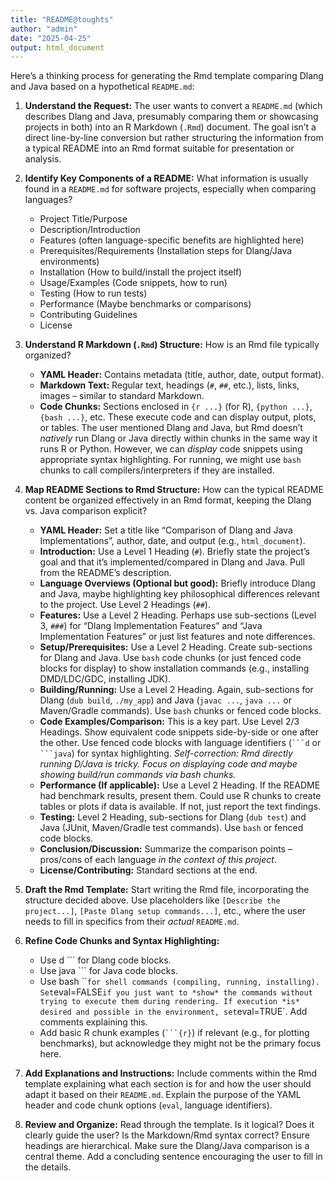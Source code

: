 ```yaml
---
title: "README@toughts"
author: "admin"
date: "2025-04-25"
output: html_document
---
```


Here's a thinking process for generating the Rmd template comparing Dlang and Java based on a hypothetical `README.md`:

1.  **Understand the Request:** The user wants to convert a `README.md` (which describes Dlang and Java, presumably comparing them or showcasing projects in both) into an R Markdown (`.Rmd`) document. The goal isn't a direct line-by-line conversion but rather structuring the information from a typical README into an Rmd format suitable for presentation or analysis.

2.  **Identify Key Components of a README:** What information is usually found in a `README.md` for software projects, especially when comparing languages?
    *   Project Title/Purpose
    *   Description/Introduction
    *   Features (often language-specific benefits are highlighted here)
    *   Prerequisites/Requirements (Installation steps for Dlang/Java environments)
    *   Installation (How to build/install the project itself)
    *   Usage/Examples (Code snippets, how to run)
    *   Testing (How to run tests)
    *   Performance (Maybe benchmarks or comparisons)
    *   Contributing Guidelines
    *   License

3.  **Understand R Markdown (`.Rmd`) Structure:** How is an Rmd file typically organized?
    *   **YAML Header:** Contains metadata (title, author, date, output format).
    *   **Markdown Text:** Regular text, headings (`#`, `##`, etc.), lists, links, images – similar to standard Markdown.
    *   **Code Chunks:** Sections enclosed in ```{r ...}``` (for R), ```{python ...}```, ```{bash ...}```, etc. These execute code and can display output, plots, or tables. The user mentioned Dlang and Java, but Rmd doesn't *natively* run Dlang or Java directly within chunks in the same way it runs R or Python. However, we can *display* code snippets using appropriate syntax highlighting. For running, we might use `bash` chunks to call compilers/interpreters if they are installed.

4.  **Map README Sections to Rmd Structure:** How can the typical README content be organized effectively in an Rmd format, keeping the Dlang vs. Java comparison explicit?

    *   **YAML Header:** Set a title like "Comparison of Dlang and Java Implementations", author, date, and output (e.g., `html_document`).
    *   **Introduction:** Use a Level 1 Heading (`#`). Briefly state the project's goal and that it's implemented/compared in Dlang and Java. Pull from the README's description.
    *   **Language Overviews (Optional but good):** Briefly introduce Dlang and Java, maybe highlighting key philosophical differences relevant to the project. Use Level 2 Headings (`##`).
    *   **Features:** Use a Level 2 Heading. Perhaps use sub-sections (Level 3, `###`) for "Dlang Implementation Features" and "Java Implementation Features" or just list features and note differences.
    *   **Setup/Prerequisites:** Use a Level 2 Heading. Create sub-sections for Dlang and Java. Use `bash` code chunks (or just fenced code blocks for display) to show installation commands (e.g., installing DMD/LDC/GDC, installing JDK).
    *   **Building/Running:** Use a Level 2 Heading. Again, sub-sections for Dlang (`dub build`, `./my_app`) and Java (`javac ...`, `java ...` or Maven/Gradle commands). Use `bash` chunks or fenced code blocks.
    *   **Code Examples/Comparison:** This is a key part. Use Level 2/3 Headings. Show equivalent code snippets side-by-side or one after the other. Use fenced code blocks with language identifiers (` ```d ` or ` ```java `) for syntax highlighting. *Self-correction: Rmd directly running D/Java is tricky. Focus on displaying code and maybe showing build/run commands via bash chunks.*
    *   **Performance (If applicable):** Use a Level 2 Heading. If the README had benchmark results, present them. Could use R chunks to create tables or plots if data is available. If not, just report the text findings.
    *   **Testing:** Level 2 Heading, sub-sections for Dlang (`dub test`) and Java (JUnit, Maven/Gradle test commands). Use `bash` or fenced code blocks.
    *   **Conclusion/Discussion:** Summarize the comparison points – pros/cons of each language *in the context of this project*.
    *   **License/Contributing:** Standard sections at the end.

5.  **Draft the Rmd Template:** Start writing the Rmd file, incorporating the structure decided above. Use placeholders like `[Describe the project...]`, `[Paste Dlang setup commands...]`, etc., where the user needs to fill in specifics from their *actual* `README.md`.

6.  **Refine Code Chunks and Syntax Highlighting:**
    *   Use ``` ```d ``` for Dlang code blocks.
    *   Use ``` ```java ``` for Java code blocks.
    *   Use ``` ```bash ``` for shell commands (compiling, running, installing). Set `eval=FALSE` if you just want to *show* the commands without trying to execute them during rendering. If execution *is* desired and possible in the environment, set `eval=TRUE`. Add comments explaining this.
    *   Add basic R chunk examples (` ```{r} `) if relevant (e.g., for plotting benchmarks), but acknowledge they might not be the primary focus here.

7.  **Add Explanations and Instructions:** Include comments within the Rmd template explaining what each section is for and how the user should adapt it based on their `README.md`. Explain the purpose of the YAML header and code chunk options (`eval`, language identifiers).

8.  **Review and Organize:** Read through the template. Is it logical? Does it clearly guide the user? Is the Markdown/Rmd syntax correct? Ensure headings are hierarchical. Make sure the Dlang/Java comparison is a central theme. Add a concluding sentence encouraging the user to fill in the details.
